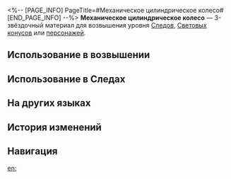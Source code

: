 <%-- [PAGE_INFO]
PageTitle=#Механическое цилиндрическое колесо#
[END_PAGE_INFO] --%>
{{Предмет Инфобокс
|id          = 113012
|Изображение = Предмет Механическое цилиндрическое колесо.png
|Тип         = Материал Следов
|Тип2        = Материал возвышения персонажа
|Инвентарь   = Материалы улучшения
|Редкость    = 3
|Эффект      = 
|Описание    = Деталь машины Сяньчжоу. Обычный материал для усиления.
|Источник1   = [[Зачарованное изобретение на уровне Равновесия 2 или выше]]
|Источник2   = [[Универсальная машина для синтеза: Синтез материалов]]
|Источник3   = [[Противники в Расходящейся вселенной]]
|Источник4   = [[Противники в Виртуальной вселенной]]
|Источник5   = [[Универсальная машина для синтеза: Обмен материалов]]
}}
{{Описание|Соединительный элемент, используемый в технологии зачарованных изобретений Сяньчжоу. Сложные и тонкие зубья шестерёнок не больше горчичного зерна, и всё же они соединены между собой, образуя сложный механизм, благодаря чему машина может сойти за настоящее живое существо.<br /><br />''«Форма гармонична и подражает природе. Движения цикличны и вторят космосу».''}}
'''Механическое цилиндрическое колесо''' — 3-звёздочный материал для возвышения уровня [[Следы|Следов]], [[Световые конусы|Световых конусов]] или [[Персонажи|персонажей]].

==Использование в возвышении==
{{Использование в возвышении}}

==Использование в Следах==
{{Использование в следах}}

==На других языках==
{{На других языках
|en   = Artifex's Cogwheel
|zhs  = 工造迴轮
|zht  = 工造迴輪
|ja   = 工造迴輪
|ko   = 공조 톱니바퀴
|es   = Engranaje cilíndrico mecánico
|fr   = Roue dentée artisanale
|ru   = Механическое цилиндрическое колесо
|th   = Artifex's Cogwheel
|vi   = Bánh Xe Nhân Tạo
|de   = Mechanisches zylindrisches Rad
|id   = Artifex's Cogwheel
|pt   = Engrenagem de Artífices
}}

==История изменений==
{{История изменений|3.5}}

==Навигация==
{{Материалы улучшения Навбокс}}

[[en:]]
